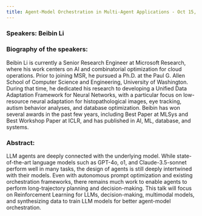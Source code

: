 ```yaml
---
title: Agent-Model Orchestration in Multi-Agent Applications - Oct 15, 2024
---
```


### Speakers: Beibin Li

### Biography of the speakers:

Beibin Li is currently a Senior Research Engineer at Microsoft Research, where his work centers on AI and combinatorial optimization for cloud operations. Prior to joining MSR, he pursued a Ph.D. at the Paul G. Allen School of Computer Science and Engineering, University of Washington. During that time, he dedicated his research to developing a Unified Data Adaptation Framework for Neural Networks, with a particular focus on low-resource neural adaptation for histopathological images, eye tracking, autism behavior analyses, and database optimization. Beibin has won several awards in the past few years, including Best Paper at MLSys and Best Workshop Paper at ICLR, and has published in AI, ML, database, and systems.

### Abstract:

LLM agents are deeply connected with the underlying model. While state-of-the-art language models such as GPT-4o, o1, and Claude-3.5-sonnet perform well in many tasks, the design of agents is still deeply intertwined with their models.
Even with autonomous prompt optimization and existing orchestration frameworks, there remains much work to enable agents to perform long-trajectory planning and decision-making. This talk will focus on Reinforcement Learning for LLMs, decision-making, multimodal models, and synthesizing data to train LLM models for better agent-model orchestration.
